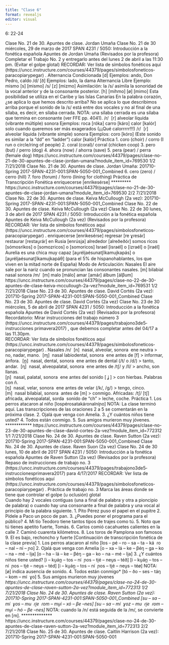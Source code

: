 ```yaml
---
title: "Clase 6"
format: revealjs
editor: visual
---
```


6: 22-24

Clase No. 21 de 30. Apuntes de clase. Jordan Umaña 
Clase No. 21 de 30 
miércoles, 29 de marzo de 2017 
SPAN 4231 / 5050: Introducción a la fonética española 
Apuntes de Jordan Umaña 
(Revisados por la profesora) 
Completar el Trabajo No. 2 y entregarlo antes del lunes 2 de abril a las 11:30 pm. (Evitar el golpe glotal) 
RECORDAR: Ver lista de símbolos fonéticos aquí (https://uncc.instructure.com/courses/44379/pages/simbolos­foneticos­para­copiar­y­pegar) . Alternancia Condicionada 
       [d]     Ejemplos:  ando, Don Pedro, caldo 
/d/ 
       [ð]     Ejemplos: lado, la dama 
Alternancia Libre 
Ejemplo: mismo 
        [s]    [mis­mo] 
 /s/   [z]    [miz­mo] Asimilación: la /s/ asimila la sonoridad de la vocal anterior y de la                       consonante posterior.         [h]    [mih­mo] 
        [ø]    [mi­mo]   Esta posibilidad se utiliza en el Caribe y las Islas Canarias 
En la palabra corazón, ¿se aplica lo que hemos descrito arriba? 
No se aplica lo que describimos arriba porque el sonido de la /s/ está entre dos vocales y no al final de una sílaba, es decir, en sílaba cerrada. NOTA: una sílaba cerrada es una sílaba que termina en consonante (ver FFE pp. 40­41). 
/r/  ­ [r] alveolar líquida (vibrante múltiple) sonora 
Ejemplos: roca [ró­ka] 
                 carro [ká­ro] 
                 calor [ka­lór] solo cuando queremos ser más exagerados (¡¡¡Qué calorrrrr!!!) 
/ɾ/ ­ [ɾ] alveolar líquida (vibrante simple) sonora 
Ejemplos: coro [kó­ro]  (Este sonido es similar a la “dd” en “ladder”) 
                 calor [ka­lóɾ] 
Práctica 
1. coro (choir) / corro (I run o circle/ring of people) 
2. coral (coral)/ corral (chicken coop) 
3. pero (but) / perro (dog) 
4. ahora (now) / ahorra (save) 
5. pera (pear) / perra (female dog)
https://uncc.instructure.com/courses/44379/pages/clase-no-21-de-30-apuntes-de-clase-jordan-umana?module_item_id=769530 1/2 
7/21/2018 Clase No. 21 de 30. Apuntes de clase. Jordan Umaña: 201710-Spring 2017-SPAN-4231-001:SPAN-5050-001_Combined 
6. cero (zero) / cerro (hill) 
7. foro (forum) / forro (lining for clothing) 
Práctica de Transcripción Fonética 
enriquecerse 
[en­ri­ke­séɾ­se] 
*********
https://uncc.instructure.com/courses/44379/pages/clase-no-21-de-30-apuntes-de-clase-jordan-umana?module_item_id=769530 2/2 
7/21/2018 Clase No. 22 de 30. Apuntes de clase. Keiva McCullough (2a vez): 201710-Spring 2017-SPAN-4231-001:SPAN-5050-001_Combined 
Clase No. 22 de 30. Apuntes de clase. Keiva McCullough (2a vez) 
Clase No. 22 de 30 
lunes, 3 de abril de 2017 
SPAN 4231 / 5050: Introducción a la fonética española 
Apuntes de Keiva McCullough (2a vez) 
(Revisados por la profesora) 
RECORDAR: Ver lista de símbolos fonéticos aquí (https://uncc.instructure.com/courses/44379/pages/simbolos­foneticos­para­copiar­y­pegar) . enriquecerse 
[en­ri­ke­séɾ­se] 
regresar 
[re­ ɣɾe­sáɾ] 
restaurar 
[res­tau̯­ɾáɾ] 
en Rusia 
[en­rú­si̯a] 
alrededor 
[al­re­ðe­ðóɾ] 
somos ricos 
[só­mos­ri­kos] o [so­moz­ri­cos] o [somo­ri­cos] 
Israel 
[is­ra­él] o [iz­ra­él] o [i­ra­él] 
Aurelia es una chica muy capaz 
[au̯­ɾé­li̯a­é­su­na­tʃí­ka­mui̯­ka­pás] o  
[au̯­ɾé­li̯a­é­su­na­tʃí­ka­mui̯­ka­páθ] (para el 5% de hispanohablantes, los que viven en la mitad norte de España) Modo de Articulación: Nasales 
El aire sale por la nariz cuando se pronuncian las consonantes nasales. 
[m] bilabial nasal sonora 
/m/ ­ [m] malo [má­lo] amar [a­máɾ] álbum [ál­βum]
https://uncc.instructure.com/courses/44379/pages/clase-no-22-de-30-apuntes-de-clase-keiva-mccullough-2a-vez?module_item_id=769531 1/2 
7/21/2018 Clase No. 23 de 30. Apuntes de clase. David Cortés (2a vez): 201710-Spring 2017-SPAN-4231-001:SPAN-5050-001_Combined 
Clase No. 23 de 30. Apuntes de clase. David Cortés (2a vez) 
Clase No. 23 de 30 
miércoles, 5 de abril de 2017 
SPAN 4231 / 5050: Introducción a la fonética española 
Apuntes de David Cortés (2a vez) 
(Revisados por la profesora) 
Recordatorio: Mirar instrucciones del trabajo número 3 (https://uncc.instructure.com/courses/44379/pages/trabajo­no­3­de­5­instrucciones primavera­2017) , que debemos completar antes del 04/17 a las 11.30pm.  
RECORDAR: Ver lista de símbolos fonéticos aquí (https://uncc.instructure.com/courses/44379/pages/simbolos­foneticos­para­copiar­y­pegar) . Nasales 
/n/ ­ [n] ­ nasal, alveolar, sonora ­ ene neutra ­> no, nadar, mano. 
     ­ [ɱ] ­ nasal labiodental, sonora ­ ene antes de [f] ­> informar, ánfora. 
     ­ [n̪] ­ nasal, dental, sonora ­ ene antes de dental (/t/ o /d/) ­> tanto, andar. 
     ­ [ɳ] ­ nasal, alveopalatal, sonora ­ ene antes de /tʃ/ y /ll/ ­> ancho, son llanas.  
     ­ [ɲ] ­ nasal, palatal, sonora ­ ene antes del sonido [ ʝ ] ­> con hierbas. Palabras con ñ.  
     ­ [ŋ] ­ nasal, velar, sonora ­ ene antes de velar (/k/, /g/) ­> tengo, cinco.  
     ­ [m] ­ nasal bilabial, sonora ­ antes de [m] ­> conmigo. 
Africadas: 
/tʃ/ ­[tʃ] africada, alveopalatal, sorda ­ sonido de "ch" ­> leche, coche. 
Práctica 
1. Los perros atacaron al niño 
[los­pé­ro­sa­ta­ká­ɾo­nal­ní­ɲo] 
NOTA: La clase terminó aquí. Las transcripciones de las oraciones 2 a 5 se comentarán en la próxima clase. 
2. Ojalá que venga con Amelia. 
3. ¿Y cuántos niños tiene usted? 
4. Todos están conmigo. 
5. Sus amigos murieron muy jóvenes. 
************
https://uncc.instructure.com/courses/44379/pages/clase-no-23-de-30-apuntes-de-clase-david-cortes-2a-vez?module_item_id=772312 1/1 
7/21/2018 Clase No. 24 de 30. Apuntes de clase. Raven Sutton (2a vez): 201710-Spring 2017-SPAN-4231-001:SPAN-5050-001_Combined 
Clase No. 24 de 30. Apuntes de clase. Raven Suon (2a vez) 
Clase No. 24 de 30 
lunes, 10 de abril de 2017 
SPAN 4231 / 5050: Introducción a la fonética española 
Apuntes de Raven Sutton (2a vez) 
(Revisados por la profesora) 
Repaso de instrucciones de trabajo no. 3 (https://uncc.instructure.com/courses/44379/pages/trabajo­no­3­de­5­instrucciones­primavera­2017) para 4/17/2017 
RECORDAR: Ver lista de símbolos fonéticos aquí (https://uncc.instructure.com/courses/44379/pages/simbolos­foneticos­para­copiar­y­pegar) . Práctica de trabajo no. 3 
Marca las áreas donde se tiene que controlar el golpe (u oclusión) glotal  
Cuando hay 2 vocales contiguas (una a final de palabra y otra a pioncipio de palabra)  o cuando hay una consonante a final de palabra y una vocal al principio de la palabra siguiente. 
1. Pito Pérez puso el papel en el pupitre 
2. Pídele a Paco un poco de pan. 
3. ¿Puedes poner el programa para el público? 
4. Mi tío Teodoro tiene tantos tipos de trajes como tú. 
5. Noto que tú tienes apetito fuerte, Tomás. 
6. Carlos comió cacahuetes calientes en la calle 
7. Caminó cuarenta kilómetros. 
8. Los toros de Pamplona son famosos 
9. El es bajo, rechoncho y fuerte 
[Continuación de transcripción fonética de la clase previa] 
1. Los perros atacaron al niño 
[los – pé – ro – sa – ta – ká ­ ɾo – nal – ní – ɲo] 
2. Ojalá que venga con Amelia 
[o – xa – lá – ke – βéŋ – ga – ko – na – mé – li̯a] 
[o – ha – lá – ke – βéŋ – ga – ko – na – mé – li̯a] 
3. ¿Y cuántos niños tiene usted? 
[i – ku̯án̪ – tos – ní ­ ɲos – ti̯é – neu̯s – téð] 
[i – ku̯án̪ – tos – ní ­ ɲos – ti̯é – neu̯s – téd] 
[i – ku̯án̪ – tos – ní ­ ɲos – ti̯é – neu̯s – téø] NOTA: [ø] indica ausencia de sonido. 
4. Todos están conmigo* 
[tó – ðo – ses – táŋ – kom – mí ­ ɣo] 
5. Sus amigos murieron muy jóvenes*
https://uncc.instructure.com/courses/44379/pages/clase-no-24-de-30-apuntes-de-clase-raven-sutton-2a-vez?module_item_id=772313 1/2 
7/21/2018 Clase No. 24 de 30. Apuntes de clase. Raven Sutton (2a vez): 201710-Spring 2017-SPAN-4231-001:SPAN-5050-001_Combined 
[su – sa – mí ­ ɣos – mu ­ ɾi̯e ­ ɾom – mu̯i – xó – βe –nes] 
[su – sa – mí ­ ɣoz – mu ­ ɾi̯e ­ ɾom – mu̯i – hó – βe –nes] 
*NOTA: cuando la /n/ está seguida de la /m/, se convierte en [m]. **************
https://uncc.instructure.com/courses/44379/pages/clase-no-24-de-30-apuntes-de-clase-raven-sutton-2a-vez?module_item_id=772313 2/2 
7/21/2018 Clase No. 25 de 30. Apuntes de clase. Caitlin Harrison (2a vez): 201710-Spring 2017-SPAN-4231-001:SPAN-5050-001
